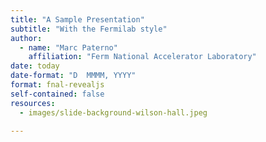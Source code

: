 ```yaml
---
title: "A Sample Presentation"
subtitle: "With the Fermilab style"
author:
  - name: "Marc Paterno"
    affiliation: "Ferm National Accelerator Laboratory"
date: today
date-format: "D  MMMM, YYYY"
format: fnal-revealjs
self-contained: false
resources:
  - images/slide-background-wilson-hall.jpeg

---
```

